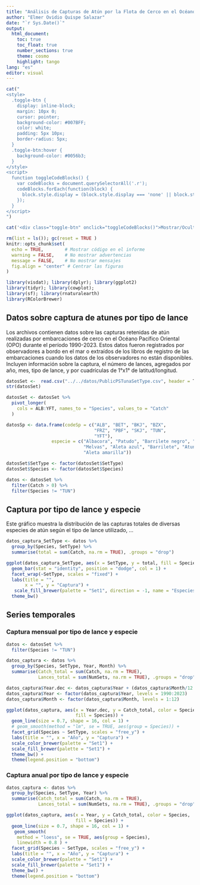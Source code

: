 ```yaml
---
title: "Análisis de Capturas de Atún por la Flota de Cerco en el Océano Pacífico Oriental (19990-2023)"
author: "Elmer Ovidio Quispe Salazar"
date: "`r Sys.Date()`"
output: 
  html_document:
    toc: true
    toc_float: true
    number_sections: true
    theme: cosmo
    highlight: tango
lang: "es"
editor: visual
---
```


```r
cat("
<style>
  .toggle-btn {
    display: inline-block;
    margin: 10px 0;
    cursor: pointer;
    background-color: #007BFF;
    color: white;
    padding: 5px 10px;
    border-radius: 5px;
  }
  .toggle-btn:hover {
    background-color: #0056b3;
  }
</style>
<script>
  function toggleCodeBlocks() {
    var codeBlocks = document.querySelectorAll('.r');
    codeBlocks.forEach(function(block) {
      block.style.display = (block.style.display === 'none' || block.style.display === '') ? 'block' : 'none';
    });
  }
</script>
")
```
```r
cat('<div class="toggle-btn" onclick="toggleCodeBlocks()">Mostrar/Ocultar Código</div>')

```


```r
rm(list = ls()); gc(reset = TRUE )
knitr::opts_chunk$set(
  echo = TRUE,        # Mostrar código en el informe
  warning = FALSE,    # No mostrar advertencias
  message = FALSE,    # No mostrar mensajes
  fig.align = "center" # Centrar las figuras
)

library(visdat); library(dplyr); library(ggplot2)
library(tidyr); library(cowplot); 
library(sf); library(rnaturalearth)
library(RColorBrewer)
```

## Datos sobre captura de atunes por tipo de lance
Los archivos contienen datos sobre las capturas retenidas de atún realizadas por embarcaciones de cerco en el Océano Pacífico Oriental (OPO) durante el período 1990-2023. Estos datos fueron registrados por observadores a bordo en el mar o extraídos de los libros de registro de las embarcaciones cuando los datos de los observadores no están disponibles. Incluyen información sobre la captura, el número de lances, agregados por año, mes, tipo de lance, y por cuadrículas de 1°x1° de latitud/longitud.

```r
datosSet <-  read.csv("../../datos/PublicPSTunaSetType.csv", header = T)
str(datosSet)

datosSet <- datosSet %>%
  pivot_longer(
    cols = ALB:YFT, names_to = "Species", values_to = "Catch"    
  )

datosSp <- data.frame(codeSp = c("ALB", "BET", "BKJ", "BZX",
                                 "FRZ", "PBF", "SKJ", "TUN",
                                 "YFT"),
                 especie = c("Albacora", "Patudo", "Barrilete negro", "Bonito", 
                             "Melvas", "Aleta azul", "Barrilete", "Atunes, nep*",
                             "Aleta amarilla"))

datosSet$SetType <- factor(datosSet$SetType)
datosSet$Species <- factor(datosSet$Species)

datos <- datosSet %>% 
  filter(Catch > 0) %>% 
  filter(Species != "TUN")

```
##  Captura por tipo de lance y especie 
Este gráfico muestra la distribución de las capturas totales de diversas especies de atún según el tipo de lance utilizado, ...

```r
datos_captura_SetType <- datos %>%
  group_by(Species, SetType) %>%
  summarise(total = sum(Catch, na.rm = TRUE), .groups = "drop")

ggplot(datos_captura_SetType, aes(x = SetType, y = total, fill = Species)) +
  geom_bar(stat = "identity", position = "dodge", col = 1) +
  facet_wrap(~SetType, scales = "fixed") +
  labs(title = "", 
       x = "", y = "Captura") +
   scale_fill_brewer(palette = "Set1", direction = -1, name = "Especies") +  
  theme_bw()
```

##  Series temporales

### Captura mensual por tipo de lance y especie

```r
datos <- datosSet %>% 
  filter(Species != "TUN")

datos_captura <- datos %>%
  group_by(Species, SetType, Year, Month) %>%
  summarise(Catch_total = sum(Catch, na.rm = TRUE), 
            Lances_total = sum(NumSets, na.rm = TRUE), .groups = "drop")

datos_captura$Year.dec <- datos_captura$Year + (datos_captura$Month/12 )
datos_captura$Year <- factor(datos_captura$Year, levels = 1990:2023)
datos_captura$Month <- factor(datos_captura$Month, levels = 1:12)

ggplot(datos_captura, aes(x = Year.dec, y = Catch_total, color = Species, 
                          fill = Species)) +
  geom_line(size = 0.7, shape = 16, col = 1) +  
  # geom_smooth(method = "lm", se = TRUE, aes(group = Species)) +
  facet_grid(Species ~ SetType, scales = "free_y") +
  labs(title = "", x = "Año", y = "Captura") +
  scale_color_brewer(palette = "Set1") + 
  scale_fill_brewer(palette = "Set1") + 
  theme_bw() + 
  theme(legend.position = "bottom")  


```

### Captura anual por tipo de lance y especie

```r

datos_captura <- datos %>%
  group_by(Species, SetType, Year) %>%
  summarise(Catch_total = sum(Catch, na.rm = TRUE), 
            Lances_total = sum(NumSets, na.rm = TRUE), .groups = "drop")

ggplot(datos_captura, aes(x = Year, y = Catch_total, color = Species, 
                          fill = Species)) +
  geom_line(size = 0.7, shape = 16, col = 1) +  
   geom_smooth(
    method = "loess", se = TRUE, aes(group = Species), 
    linewidth = 0.8 ) +
  facet_grid(Species ~ SetType, scales = "free_y") +
  labs(title = "", x = "Año", y = "Captura") +
  scale_color_brewer(palette = "Set1") + 
  scale_fill_brewer(palette = "Set1") + 
  theme_bw() + 
  theme(legend.position = "bottom")  
```

